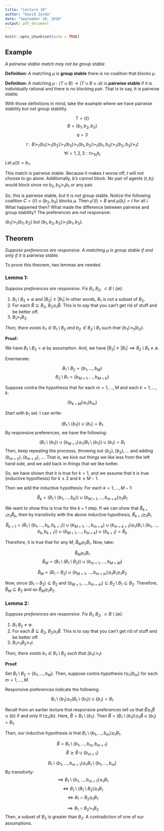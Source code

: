 ---
title: "Lecture 10"
author: "David Zynda"
date: "September 20, 2018"
output: pdf_document
---

```{r setup, include=FALSE}
knitr::opts_chunk$set(echo = TRUE)
```

## Example

_A pairwise stable match may not be group stable_

__Definition:__ A matching $\mu$ is __group stable__ there is no coalition that blocks $\mu$. 

__Definition:__ A matching $\mu: (T \cup B) \rightarrow (T \cup B \cup \mathcal{B})$ is __pairwise stable__ if it is individually rational and there is no blocking pair. That is to say, it is pairwise stable.

With those definitions in mind, take the example where we have pairwise stability but not group stability. 

$$T = \{t\}$$
$$B = \{b_1, b_2, b_3\}$$
$$q = 3$$

$$t: B \succ_t \{b_1\} \succ_t \{b_2\} \succ_t \{b_3\} \succ_t \{b_1, b_2\} \succ_t \{b_1, b_3\} \succ_t \{b_2, b_3\} \succ_t t$$
$$\forall i = 1,2,3: t \succ_{b_i} b_i$$
Let $\mu(t) = b_1$. 


This match is pairwise stable. Because it makes $t$ worse off, $t$ will not choose to go alone. Additionally, $b$'s cannot block. No pair of agents $(t, b_i)$ would block since no $b_2, b_3 \succ_t b_1$ or any pair. 

So, this is pairwise stable, but it is not group stable. Notice the following coalition $C = \{t\} \cup \{b_2, b_3\}$ blocks $\mu$. Then $\mu'(t) = B$ and $\mu(b_i) = t$ for all $i$. What happened then? What made the difference between pairwise and group stability? The preferences are not responsive:

$\{b_1\} \succ_t \{b_1, b_2\}$ but $\{b_1, b_2, b_3\} \succ_t \{b_1, b_3\}$.


## Theorem

_Suppose preferences are responsive. A matching $\mu$ is group stable if and only if it is pairwise stable._

To prove this theorem, two lemmas are needed. 


### Lemma 1: 

_Suppose preferences are responsive. Fix $B_1, B_2, \subset B \setminus \{\emptyset\}$:_

(1) $B_1 \setminus B_2 \ne \emptyset$ and $|B_2| \ge |B_1|$ In other words, $B_1$ is not a subset of $B_2$. 
(2) For each $\hat{B} \subseteq B_2$, $B_2 \succsim_t \hat{B}$. This is to say that you can't get rid of stuff and be better off. 
(3) $B_1 \succ_t B_2$.

_Then, there exists $b_1 \in B_1 \setminus B_2$ and $b_2 \in B_2 \setminus B_1$ such that $\{b_1\} \succ_t \{b_2\}$._ 



__Proof:__


We have $B_1 \setminus B_2 = \emptyset$ by assumption. And, we have $|B_2| \ge |B_1| \implies B_2 \setminus B_1 \ne \emptyset$. 

Enermerate:

$$B_1 \setminus B_2 = \{b_1, ..., b_M\}$$
$$B_2 \setminus B_1 = \{b_{M+1}, ..., b_{M+K}\}$$


Suppose contra the hypothesis that for each $m=1, ..., M$ and each $k = 1,..., k$:

$$\{b_{k+M}\} \succsim_t \{b_m\}$$


Start with $b_1$ set. I can write:

$$(B_1 \setminus \{b_1\}) \cup \{b_1\} = B_1$$
By responsive preferences, we have the following:

$$(B_1 \setminus \{b_1\}) \cup \{b_{M+1}\} \succsim_t (B_1 \setminus \{b_1\}) \cup \{b_1\} =B_1$$
Then, keep repeating the processs, throwing out $\{b_2\}, \{b_3\}, ...$ and adding $\{b_{m+2}\}, \{b_{m+3}\},...$. That is, we kick out things we like less from the left hand side, and we add back in things that we like better. 

So, we have shown that it is true for $k=1$, and we assume that it is true (inductive hypothesis) for $k \ge 2$ and $k \le M-1$. 

Then we add the inductive hypothesis: For each $k=1, ..., M-1$:

$$\hat{B}_k = (B_1 \setminus \{b_1,..., b_k\}) \cup \{b_{M+1}, ..., b_{m+k}\} \succsim_t B_1$$



We want to show this is true for the $k+1$ step. If we can show that $\hat{B}_{k+1} \succsim_t \hat{B}_k$, then by transitivity with the above inductive hypothesis, $\hat{B}_{k+1} \succsim_t B_1$


$$\hat{B}_{k+1} = (B_1 \setminus \{b_1,..., b_k, b_{k+1}\}) \cup \{b_{M+1}, ..., b_{m+k}\} \cup \{b_{m+k+1}\} \succsim_t (B_1 \setminus \{b_1,..., b_k, b_{k+1}\}) \cup \{b_{M+1}, ..., b_{m+k}\} \cup \{b_{k+1}\} = \hat{B}_k$$

Therefore, it is true that for any $M$, $\hat{B}_M \succsim_t \hat{B}_1$. Now, take:

$$\hat{B}_M \succsim_t B_1$$
$$\hat{B}_M = (B_1 \setminus (B_1 \setminus B_2)) \cup \{b_{m+1}, ..., b_{M+M}\}$$

$$\hat{B}_M = (B_1 \cap B_2) \cup \{b_{M+1}, ..., b_{m+m}\} \succsim_t B_1 \succsim_t B_2$$

Now, since $(B_1 \cap B_2) \subseteq B_2$ and $\{b_{M+1}, ..., b_{m+m}\} \subseteq B_2 \setminus B_1 \subseteq B_2$. Therefore, $\hat{B}_M \subseteq B_2$ and so $\hat{B}_M \succsim_t B_2$. 



### Lemma 2:

_Suppose preferences are responsive. Fix $B_1, B_2, \subset B \setminus \{\emptyset\}$:_

(1) $B_1 \ B_2 \ne \emptyset$. 
(2) For each $\hat{B} \subseteq B_2$, $B_2 \succsim_t \hat{B}$. This is to say that you can't get rid of stuff and be better off. 
(3) $B_1 \succ_t B_2 \succ_t t$.

_Then, there exists $b_1 \in B_1 \setminus B_2$ such that $\{b_1\} \succ_t t$._ 



__Proof__:

Set $B_1 \setminus B_2 = \{b_1, ..., b_M\}$. Then, suppose contra hypothesis $t \succsim_t \{b_m\}$ for each $m=1, ..., M$. 

Responsive preferences indicate the following:

$$B_1 \setminus \{b_1\} \succsim_t (B_1 \setminus \{b_1\}) \cup \{b_1\} = B_1$$

Recall from an earlier lecture that responsive preferences tell us that $\hat{B} \succsim_t \hat{B} \cup \{b\}$ if and only if $t \succsim_t \{b\}$. Here, $\hat{B} = B_1 \setminus \{b_1\}$. Then $\hat{B} = (B_1 \setminus \{b_1\}) \succsim_t \hat{B} \cup \{b_1\} = B_1$. 

Then, our inductive hypothesis is that $B_1 \setminus \{b_1, ..., b_m\} \succsim_t B_1$. 

$$\hat{B} = B_1 \setminus \{b_1,..., b_m, b_{m+1}\}$$
$$\hat{B} \succsim \hat{B} \cup \{b_{m+1}\}$$

$$B_1 \setminus \{b_1, ..., b_{m+1}\} \succsim_t B_1 \setminus \{b_1, ..., b_m\}$$
By transitivity: 
$$\implies B_1 \setminus \{b_1, ..., b_{m+1}\} \succsim_t B_1$$
$$\iff B_1 \setminus (B_1 \setminus B_2) \succsim_t B_1$$
$$\iff B_1 \cap B_2 \succsim_t B_1$$

$$\implies B_1 \cap B_2 \succ_t B_2$$
Then, a subset of $B_2$ is greater than $B_2$. A contradiction of one of our assumptions. 















